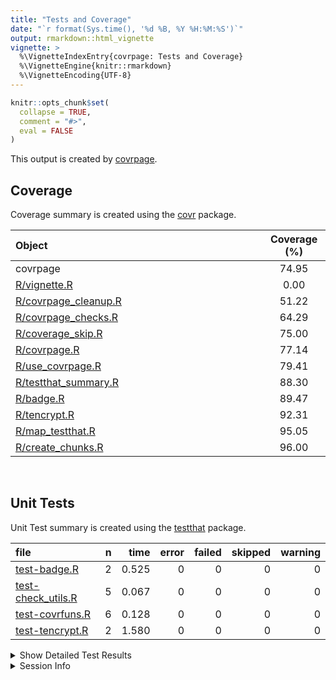 ```yaml
---
title: "Tests and Coverage"
date: "`r format(Sys.time(), '%d %B, %Y %H:%M:%S')`"
output: rmarkdown::html_vignette
vignette: >
  %\VignetteIndexEntry{covrpage: Tests and Coverage}
  %\VignetteEngine{knitr::rmarkdown}
  %\VignetteEncoding{UTF-8}
---
```

  
```r
knitr::opts_chunk$set(
  collapse = TRUE,
  comment = "#>",
  eval = FALSE
)
```

<!--- Placeholder for tests/README.md Do Not Edit--->
This output is created by
[covrpage](https://github.com/yonicd/covrpage).

## Coverage

Coverage summary is created using the
[covr](https://github.com/r-lib/covr) package.

| Object                                           | Coverage (%) |
| :----------------------------------------------- | :----------: |
| covrpage                                         |    74.95     |
| [R/vignette.R](https://github.com/yonicd/covrpage/tree/master/R/vignette.R)                  |     0.00     |
| [R/covrpage\_cleanup.R](https://github.com/yonicd/covrpage/tree/master/R/covrpage_cleanup.R) |    51.22     |
| [R/covrpage\_checks.R](https://github.com/yonicd/covrpage/tree/master/R/covrpage_checks.R)   |    64.29     |
| [R/coverage\_skip.R](https://github.com/yonicd/covrpage/tree/master/R/coverage_skip.R)       |    75.00     |
| [R/covrpage.R](https://github.com/yonicd/covrpage/tree/master/R/covrpage.R)                  |    77.14     |
| [R/use\_covrpage.R](https://github.com/yonicd/covrpage/tree/master/R/use_covrpage.R)         |    79.41     |
| [R/testthat\_summary.R](https://github.com/yonicd/covrpage/tree/master/R/testthat_summary.R) |    88.30     |
| [R/badge.R](https://github.com/yonicd/covrpage/tree/master/R/badge.R)                        |    89.47     |
| [R/tencrypt.R](https://github.com/yonicd/covrpage/tree/master/R/tencrypt.R)                  |    92.31     |
| [R/map\_testthat.R](https://github.com/yonicd/covrpage/tree/master/R/map_testthat.R)         |    95.05     |
| [R/create\_chunks.R](https://github.com/yonicd/covrpage/tree/master/R/create_chunks.R)       |    96.00     |

<br>

## Unit Tests

Unit Test summary is created using the
[testthat](https://github.com/r-lib/testthat)
package.

| file                                               | n |  time | error | failed | skipped | warning |
| :------------------------------------------------- | -: | ----: | ----: | -----: | ------: | ------: |
| [test-badge.R](https://github.com/yonicd/covrpage/tree/master/tests/testthat/test-badge.R)              | 2 | 0.525 |     0 |      0 |       0 |       0 |
| [test-check\_utils.R](https://github.com/yonicd/covrpage/tree/master/tests/testthat/test-check_utils.R) | 5 | 0.067 |     0 |      0 |       0 |       0 |
| [test-covrfuns.R](https://github.com/yonicd/covrpage/tree/master/tests/testthat/test-covrfuns.R)        | 6 | 0.128 |     0 |      0 |       0 |       0 |
| [test-tencrypt.R](https://github.com/yonicd/covrpage/tree/master/tests/testthat/test-tencrypt.R)        | 2 | 1.580 |     0 |      0 |       0 |       0 |

<details closed>

<summary> Show Detailed Test Results
</summary>

| file                                                   | context                    | test                           | status | n |  time |
| :----------------------------------------------------- | :------------------------- | :----------------------------- | :----- | -: | ----: |
| [test-badge.R](https://github.com/yonicd/covrpage/tree/master/tests/testthat/test-badge.R#L15)              | badge                      | create badge: create           | PASS   | 1 | 0.306 |
| [test-badge.R](https://github.com/yonicd/covrpage/tree/master/tests/testthat/test-badge.R#L20)              | badge                      | create badge: output message   | PASS   | 1 | 0.219 |
| [test-check\_utils.R](https://github.com/yonicd/covrpage/tree/master/tests/testthat/test-check_utils.R#L4)  | check for tests            | tests are detected             | PASS   | 1 | 0.002 |
| [test-check\_utils.R](https://github.com/yonicd/covrpage/tree/master/tests/testthat/test-check_utils.R#L15) | check for packages         | packages are detected          | PASS   | 3 | 0.017 |
| [test-check\_utils.R](https://github.com/yonicd/covrpage/tree/master/tests/testthat/test-check_utils.R#L24) | use covrpage               | test use\_covrpage             | PASS   | 1 | 0.048 |
| [test-covrfuns.R](https://github.com/yonicd/covrpage/tree/master/tests/testthat/test-covrfuns.R#L5)         | check summary covr         | covr\_summary: standard input  | PASS   | 1 | 0.060 |
| [test-covrfuns.R](https://github.com/yonicd/covrpage/tree/master/tests/testthat/test-covrfuns.R#L9_L11)     | check summary covr         | covr\_summary: empty input     | PASS   | 1 | 0.001 |
| [test-covrfuns.R](https://github.com/yonicd/covrpage/tree/master/tests/testthat/test-covrfuns.R#L19)        | check summary output types | with data: short               | PASS   | 1 | 0.019 |
| [test-covrfuns.R](https://github.com/yonicd/covrpage/tree/master/tests/testthat/test-covrfuns.R#L23)        | check summary output types | with data: long                | PASS   | 1 | 0.046 |
| [test-covrfuns.R](https://github.com/yonicd/covrpage/tree/master/tests/testthat/test-covrfuns.R#L27)        | check summary output types | with data: no data             | PASS   | 1 | 0.001 |
| [test-covrfuns.R](https://github.com/yonicd/covrpage/tree/master/tests/testthat/test-covrfuns.R#L35)        | check covr to df           | covr object to df: empty input | PASS   | 1 | 0.001 |
| [test-tencrypt.R](https://github.com/yonicd/covrpage/tree/master/tests/testthat/test-tencrypt.R#L17)        | encryption of PAT          | testing tencrypt: no add       | PASS   | 1 | 1.578 |
| [test-tencrypt.R](https://github.com/yonicd/covrpage/tree/master/tests/testthat/test-tencrypt.R#L23)        | encryption of PAT          | testing tencrypt: with add     | PASS   | 1 | 0.002 |

</details>

<details>

<summary> Session Info </summary>

| Field    | Value                               |
| :------- | :---------------------------------- |
| Version  | R version 3.5.1 (2018-07-02)        |
| Platform | x86\_64-apple-darwin15.6.0 (64-bit) |
| Running  | macOS High Sierra 10.13.6           |
| Language | en\_US                              |
| Timezone | America/New\_York                   |

| Package  | Version    |
| :------- | :--------- |
| testthat | 2.0.0.9000 |
| covr     | 3.2.0      |
| covrpage | 0.0.63     |

</details>

<!--- Final Status : pass --->
